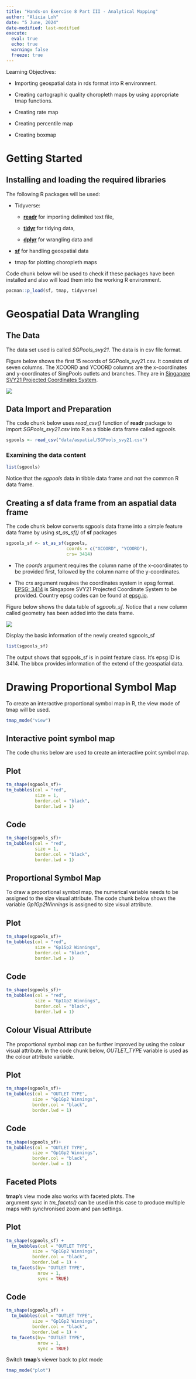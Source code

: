 ```yaml
---
title: "Hands-on Exercise 8 Part III - Analytical Mapping"
author: "Alicia Loh"
date: "5 June, 2024"
date-modified: last-modified
execute: 
  eval: true
  echo: true
  warning: false
  freeze: true
---
```


Learning Objectives:

-   Importing geospatial data in rds format into R environment.

-   Creating cartographic quality choropleth maps by using appropriate tmap functions.

-   Creating rate map

-   Creating percentile map

-   Creating boxmap

# Getting Started

## Installing and loading the required libraries

The following R packages will be used:

-   Tidyverse:

    -   [**readr**](https://readr.tidyverse.org/) for importing delimited text file,

    -   [**tidyr**](https://tidyr.tidyverse.org/) for tidying data,

    -   [**dplyr**](https://dplyr.tidyverse.org/) for wrangling data and

-   [**sf**](https://cran.r-project.org/web/packages/sf/) for handling geospatial data

-   tmap for plotting choropleth maps

Code chunk below will be used to check if these packages have been installed and also will load them into the working R environment.

```r
pacman::p_load(sf, tmap, tidyverse)
```

# **Geospatial Data Wrangling**

## **The Data**

The data set used is called *SGPools_svy21*. The data is in csv file format.

Figure below shows the first 15 records of SGPools_svy21.csv. It consists of seven columns. The XCOORD and YCOORD columns are the x-coordinates and y-coordinates of SingPools outlets and branches. They are in [Singapore SVY21 Projected Coordinates System](https://www.sla.gov.sg/sirent/CoordinateSystems.aspx).

![](images/clipboard-2477304374.png)

## **Data Import and Preparation**

The code chunk below uses *read_csv()* function of **readr** package to import *SGPools_svy21.csv* into R as a tibble data frame called *sgpools*.

```r
sgpools <- read_csv("data/aspatial/SGPools_svy21.csv")
```

### **Examining the data content**

```r
list(sgpools) 
```

::: callout-note
Notice that the *sgpools* data in tibble data frame and not the common R data frame.
:::

## **Creating a sf data frame from an aspatial data frame**

The code chunk below converts sgpools data frame into a simple feature data frame by using *st_as_sf()* of **sf** packages

```r
sgpools_sf <- st_as_sf(sgpools, 
                       coords = c("XCOORD", "YCOORD"),
                       crs= 3414)
```

::: callout-note
-   The *coords* argument requires the column name of the x-coordinates to be provided first, followed by the column name of the y-coordinates.

-   The *crs* argument requires the coordinates system in epsg format. [EPSG: 3414](https://epsg.io/3414) is Singapore SVY21 Projected Coordinate System to be provided. Country epsg codes can be found at [epsg.io](https://epsg.io/).
:::

Figure below shows the data table of *sgpools_sf*. Notice that a new column called geometry has been added into the data frame.

![](images/clipboard-2663087769.png)

Display the basic information of the newly created sgpools_sf 

```r
list(sgpools_sf)
```

::: callout-note
The output shows that sgppols_sf is in point feature class. It’s epsg ID is 3414. The bbox provides information of the extend of the geospatial data.
:::

# **Drawing Proportional Symbol Map**

To create an interactive proportional symbol map in R, the view mode of tmap will be used.

```r
tmap_mode("view")
```

## **Interactive point symbol map**

The code chunks below are used to create an interactive point symbol map.

::: panel-tabset
## Plot

```r
tm_shape(sgpools_sf)+
tm_bubbles(col = "red",
           size = 1,
           border.col = "black",
           border.lwd = 1)
```

## Code

```r
tm_shape(sgpools_sf)+
tm_bubbles(col = "red",
           size = 1,
           border.col = "black",
           border.lwd = 1)
```
:::

## Proportional Symbol Map

To draw a proportional symbol map, the numerical variable needs to be assigned to the size visual attribute. The code chunk below shows the variable *Gp1Gp2Winnings* is assigned to size visual attribute.

::: panel-tabset
## Plot

```r
tm_shape(sgpools_sf)+
tm_bubbles(col = "red",
           size = "Gp1Gp2 Winnings",
           border.col = "black",
           border.lwd = 1)
```

## Code

```r
tm_shape(sgpools_sf)+
tm_bubbles(col = "red",
           size = "Gp1Gp2 Winnings",
           border.col = "black",
           border.lwd = 1)
```
:::

## **Colour Visual Attribute**

The proportional symbol map can be further improved by using the colour visual attribute. In the code chunk below, *OUTLET_TYPE* variable is used as the colour attribute variable.

::: panel-tabset
## Plot

```r
tm_shape(sgpools_sf)+
tm_bubbles(col = "OUTLET TYPE", 
          size = "Gp1Gp2 Winnings",
          border.col = "black",
          border.lwd = 1)
```

## Code

```r
tm_shape(sgpools_sf)+
tm_bubbles(col = "OUTLET TYPE", 
          size = "Gp1Gp2 Winnings",
          border.col = "black",
          border.lwd = 1)
```
:::

## **Faceted Plots**

**tmap**’s view mode also works with faceted plots. The argument *sync* in *tm_facets()* can be used in this case to produce multiple maps with synchronised zoom and pan settings.

::: panel-tabset
## Plot

```r

tm_shape(sgpools_sf) +
  tm_bubbles(col = "OUTLET TYPE", 
          size = "Gp1Gp2 Winnings",
          border.col = "black",
          border.lwd = 1) +
  tm_facets(by= "OUTLET TYPE",
            nrow = 1,
            sync = TRUE)
```

## Code

```r

tm_shape(sgpools_sf) +
  tm_bubbles(col = "OUTLET TYPE", 
          size = "Gp1Gp2 Winnings",
          border.col = "black",
          border.lwd = 1) +
  tm_facets(by= "OUTLET TYPE",
            nrow = 1,
            sync = TRUE)
```
:::

Switch **tmap**'s viewer back to plot mode

```r
tmap_mode("plot")
```
